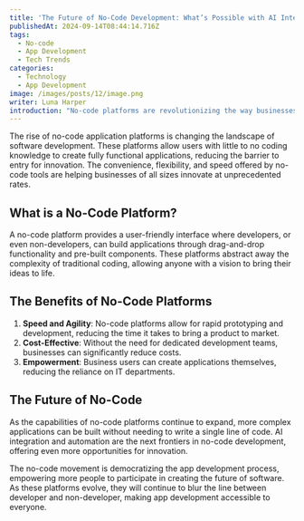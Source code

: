 ```yaml
---
title: 'The Future of No-Code Development: What’s Possible with AI Integration?'
publishedAt: 2024-09-14T08:44:14.716Z
tags:
  - No-code
  - App Development
  - Tech Trends
categories:
  - Technology
  - App Development
image: /images/posts/12/image.png
writer: Luna Harper
introduction: "No-code platforms are revolutionizing the way businesses approach application development by empowering users to create software without traditional coding skills. In this post, we explore the profound impact of no-code platforms on the tech industry and what the future holds.  First, the emergence of no-code platforms has democratized software development, making it accessible to a much wider audience beyond those with specialized programming knowledge. This shift has significantly lowered the barriers to innovation, enabling a diverse range of ideas to come to fruition. By providing intuitive, visual interfaces and pre-built components, these platforms allow individuals from various backgrounds to transform their concepts into functional applications"
---
```


The rise of no-code application platforms is changing the landscape of software development. These platforms allow users with little to no coding knowledge to create fully functional applications, reducing the barrier to entry for innovation. The convenience, flexibility, and speed offered by no-code tools are helping businesses of all sizes innovate at unprecedented rates.

## What is a No-Code Platform?

A no-code platform provides a user-friendly interface where developers, or even non-developers, can build applications through drag-and-drop functionality and pre-built components. These platforms abstract away the complexity of traditional coding, allowing anyone with a vision to bring their ideas to life.

## The Benefits of No-Code Platforms

1. **Speed and Agility**: No-code platforms allow for rapid prototyping and development, reducing the time it takes to bring a product to market.
2. **Cost-Effective**: Without the need for dedicated development teams, businesses can significantly reduce costs.
3. **Empowerment**: Business users can create applications themselves, reducing the reliance on IT departments.

## The Future of No-Code

As the capabilities of no-code platforms continue to expand, more complex applications can be built without needing to write a single line of code. AI integration and automation are the next frontiers in no-code development, offering even more opportunities for innovation.

The no-code movement is democratizing the app development process, empowering more people to participate in creating the future of software. As these platforms evolve, they will continue to blur the line between developer and non-developer, making app development accessible to everyone.
